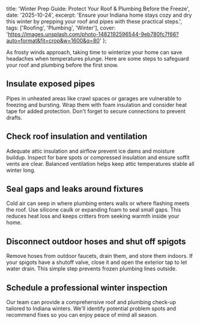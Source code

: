   title: 'Winter Prep Guide: Protect Your Roof & Plumbing Before the Freeze',
  date: '2025-10-24',
  excerpt: 'Ensure your Indiana home stays cozy and dry this winter by prepping your roof and pipes with these practical steps.',
  tags: ['Roofing', 'Plumbing', 'Winter'],
  cover: 'https://images.unsplash.com/photo-1482192596544-9eb780fc7f66?auto=format&fit=crop&w=1600&q=80'
};

As frosty winds approach, taking time to winterize your home can save headaches when temperatures plunge. Here are some steps to safeguard your roof and plumbing before the first snow.

## Insulate exposed pipes

Pipes in unheated areas like crawl spaces or garages are vulnerable to freezing and bursting. Wrap them with foam insulation and consider heat tape for added protection. Don't forget to secure connections to prevent drafts.

## Check roof insulation and ventilation

Adequate attic insulation and airflow prevent ice dams and moisture buildup. Inspect for bare spots or compressed insulation and ensure soffit vents are clear. Balanced ventilation helps keep attic temperatures stable all winter long.

## Seal gaps and leaks around fixtures

Cold air can seep in where plumbing enters walls or where flashing meets the roof. Use silicone caulk or expanding foam to seal small gaps. This reduces heat loss and keeps critters from seeking warmth inside your home.

## Disconnect outdoor hoses and shut off spigots

Remove hoses from outdoor faucets, drain them, and store them indoors. If your spigots have a shutoff valve, close it and open the exterior tap to let water drain. This simple step prevents frozen plumbing lines outside.

## Schedule a professional winter inspection

Our team can provide a comprehensive roof and plumbing check-up tailored to Indiana winters. We'll identify potential problem spots and recommend fixes so you can enjoy peace of mind all season.
